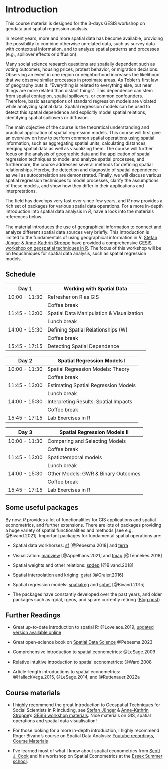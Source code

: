 # Introduction {.unnumbered}

This course material is designed for the 3-days GESIS workshop on geodata and spatial regression analysis.

In recent years, more and more spatial data has become available, providing the possibility to combine otherwise unrelated data, such as survey data with contextual information, and to analyze spatial patterns and processes (e.g., spillover effects or diffusion).

Many social science research questions are spatially dependent such as voting outcomes, housing prices, protest behavior, or migration decisions. Observing an event in one region or neighborhood increases the likelihood that we observe similar processes in proximate areas. As Tobler's first law of geography puts it: "Everything is related to everything else, but near things are more related than distant things". This dependence can stem from spatial contagion, spatial spillovers, or common confounders. Therefore, basic assumptions of standard regression models are violated while analyzing spatial data. Spatial regression models can be used to detect this spatial dependence and explicitly model spatial relations, identifying spatial spillovers or diffusion.

The main objective of the course is the theoretical understanding and practical application of spatial regression models. This course will first give an overview on how to perform common spatial operations using spatial information, such as aggregating spatial units, calculating distances, merging spatial data as well as visualizing them. The course will further focus on the analysis of geographic data and the application of spatial regression techniques to model and analyze spatial processes, and furthermore, the course addresses several methods for defining spatial relationships. Hereby, the detection and diagnostic of spatial dependence as well as autocorrelation are demonstrated. Finally, we will discuss various spatial regression techniques to model processes, clarify the assumptions of these models, and show how they differ in their applications and interpretations.

The field has develops very fast over since few years, and *R* now provides a rich set of packages for various spatial data operations. For a more in-depth introduction into spatial data analysis in *R*, have a look into the materials references below.

The material introduces the use of geographical information to connect and analyze different spatial data sources very briefly. This introduction is limited to the fundamentals of using geographical information in *R*. [Stefan Jünger](https://stefanjuenger.github.io/) & [Anne-Kathrin Stroppe](https://www.gesis.org/institut/mitarbeitendenverzeichnis/person/Anne-Kathrin.Stroppe) have provided a comprehensive [GESIS workshop on geospatial techniques in R](https://github.com/StefanJuenger/gesis-workshop-geospatial-techniques-R-2023). The focus of this workshop will be on tequchniques for spatial data analysis, such as spatial regression models.

## Schedule

| Day 1         | Working with Spatial Data                 |
|---------------|-------------------------------------------|
| 10:00 - 11:30 | Refresher on R as GIS                     |
|               | Coffee break                              |
| 11:45 - 13:00 | Spatial Data Manipulation & Visualization |
|               | Lunch break                               |
| 14:00 - 15:30 | Defining Spatial Relationships (W)        |
|               | Coffee break                              |
| 15:45 - 17:15 | Detecting Spatial Dependence              |

| Day 2         | Spatial Regression Models I           |
|---------------|---------------------------------------|
| 10:00 - 11:30 | Spatial Regression Models: Theory     |
|               | Coffee break                          |
| 11:45 - 13:00 | Estimating Spatial Regression Models  |
|               | Lunch break                           |
| 14:00 - 15:30 | Interpreting Results: Spatial Impacts |
|               | Coffee break                          |
| 15:45 - 17:15 | Lab Exercises in R                    |

| Day 3         | Spatial Regression Models II        |
|---------------|-------------------------------------|
| 10:00 - 11:30 | Comparing and Selecting Models      |
|               | Coffee break                        |
| 11:45 - 13:00 | Spatiotemporal models               |
|               | Lunch break                         |
| 14:00 - 15:30 | Other Models: GWR & Binary Outcomes |
|               | Coffee break                        |
| 15:45 - 17:15 | Lab Exercises in R                  |

## Some useful packages

By now, *R* provides a lot of functionalities for GIS applications and spatial econometrics, and further extensions. There are lots of packages providing a huge variety of spatial functionalities and methods [see e.g. @Bivand.2021]. Important packages for fundamental spatial operations are:

-   Spatial data workhorses: [sf](https://cran.r-project.org/web/packages/sf/index.html) [@Pebesma.2018] and [terra](https://cran.r-project.org/web/packages/terra/index.html)

-   Visualization: [mapview](https://cran.r-project.org/web/packages/mapview/index.html) [@Appelhans.2021] and [tmap](https://cran.r-project.org/web/packages/tmap/index.html) [@Tennekes.2018]

-   Spatial weights and other relations: [spdep](https://cran.r-project.org/web/packages/stars/index.html) [@Bivand.2018]

-   Spatial interpolation and kriging: [gstat](https://cran.r-project.org/web/packages/gstat/index.html) [@Graler.2016]

-   Spatial regression models: [spatialreg](https://cran.r-project.org/web/packages/spatialreg/index.html) and [sphet](https://cran.r-project.org/web/packages/sphet/index.html) [@Bivand.2015]

-   The packages have constantly developed over the past years, and older packages such as rgdal, rgeos, and sp are currently retiring ([Blog post](https://geocompx.org/post/2023/rgdal-retirement/))

## Further Readings

-   Great up-to-date introduction to spatial R: @Lovelace.2019, [updated version available online](https://geocompr.robinlovelace.net/)

-   Great open-science book on [Spatial Data Science](https://www.r-spatial.org/book) @Pebesma.2023

-   Comprehensive introduction to spatial econometrics: @LeSage.2009

-   Relative intuitive introduction to spatial econometrics: @Ward.2008

-   Article-length introductions to spatial econometrics: @HalleckVega.2015, @LeSage.2014, and @Ruttenauer.2022a

## Course materials

-   I highly recommend the great Introduction to Geospatial Techniques for Social Scientists in R including, see [Stefan Jünger](https://stefanjuenger.github.io/) & [Anne-Kathrin Stroppe](https://www.gesis.org/institut/mitarbeitendenverzeichnis/person/Anne-Kathrin.Stroppe)'s [GESIS workshop materials](https://github.com/StefanJuenger/gesis-workshop-geospatial-techniques-R-2023). Nice materials on GIS, spatial operations and spatial data visualisation!

-   For those looking for a more in-depth introduction, I highly recommend Roger Bivand's course on Spatial Data Analysis: [Youtube recordings](https://www.youtube.com/watch?v=KkIbg50Pa0I&list=PLXUoTpMa_9s10NVk4dBQljNOaOXAOhcE0), [Course Materials](https://rsbivand.github.io/ECS530_h19/)

-   I've learned most of what I know about spatial econometrics from [Scott J. Cook](http://www.scottjcook.net/) and his workshop on Spatial Econometrics at the [Essex Summer school](https://essexsummerschool.com/summer-school-facts/courses/ess-2023-course-list/).
